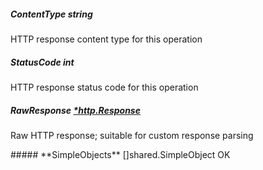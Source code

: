 
##### **ContentType** string
HTTP response content type for this operation

##### **StatusCode** int
HTTP response status code for this operation

##### **RawResponse** [*http.Response](https://pkg.go.dev/net/http#Response)
Raw HTTP response; suitable for custom response parsing

<Collapsible>
    ##### **SimpleObjects** []shared.SimpleObject
    OK
    <Collapsible.Break/>
    <SimpleObject/>
</Collapsible>

